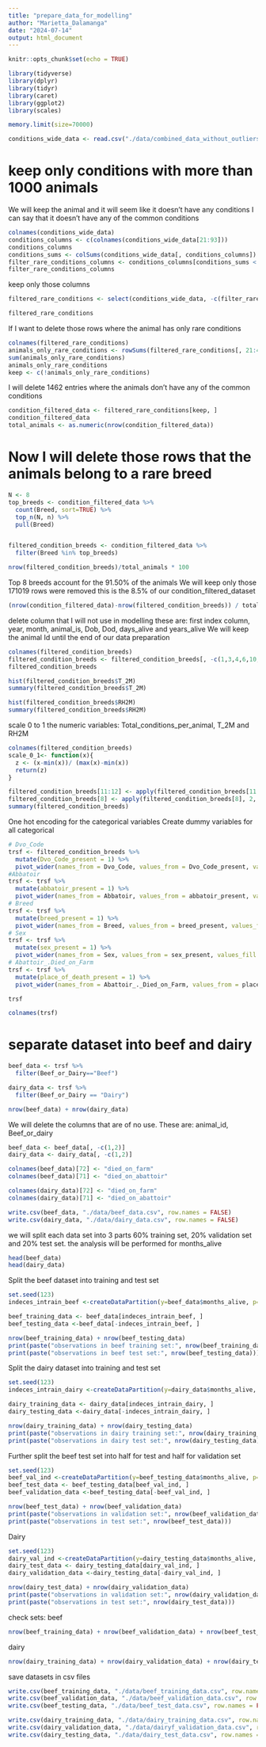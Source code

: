 ```yaml
---
title: "prepare_data_for_modelling"
author: "Marietta_Dalamanga"
date: "2024-07-14"
output: html_document
---
```


```r
knitr::opts_chunk$set(echo = TRUE)
```


```r
library(tidyverse)
library(dplyr)
library(tidyr)
library(caret)
library(ggplot2)
library(scales)
```

```r
memory.limit(size=70000)
```

```r
conditions_wide_data <- read.csv("./data/combined_data_without_outliers.csv")
```

# keep only conditions with more than 1000 animals
We will keep the animal and it will seem like it doesn't have any conditions I can say that it doesn't have any of the common conditions
```r

colnames(conditions_wide_data)
conditions_columns <- c(colnames(conditions_wide_data[21:93]))
conditions_columns
conditions_sums <- colSums(conditions_wide_data[, conditions_columns])
filter_rare_conditions_columns <- conditions_columns[conditions_sums < 1000]
filter_rare_conditions_columns

```
keep only those columns

```r
filtered_rare_conditions <- select(conditions_wide_data, -c(filter_rare_conditions_columns))

filtered_rare_conditions

```

If I want to delete those rows where the animal has only rare conditions
```r
colnames(filtered_rare_conditions)
animals_only_rare_conditions <- rowSums(filtered_rare_conditions[, 21:48]) ==0
sum(animals_only_rare_conditions)
animals_only_rare_conditions
keep <- c(!animals_only_rare_conditions)
```
I will delete 1462 entries where the animals don't have any of the common conditions

```r
condition_filtered_data <- filtered_rare_conditions[keep, ]
condition_filtered_data
total_animals <- as.numeric(nrow(condition_filtered_data))
```

# Now I will delete those rows that the animals belong to a rare breed 

```r
N <- 8
top_breeds <- condition_filtered_data %>%
  count(Breed, sort=TRUE) %>%
  top_n(N, n) %>%
  pull(Breed)


filtered_condition_breeds <- condition_filtered_data %>%
  filter(Breed %in% top_breeds)

nrow(filtered_condition_breeds)/total_animals * 100
```
Top 8 breeds account for the 91.50% of the animals
We will keep only those
171019 rows were removed this is the 8.5% of our condition_filtered_dataset
```r
(nrow(condition_filtered_data)-nrow(filtered_condition_breeds)) / total_animals *100
```

delete column that I will not use in modelling
these are: first index column, year, month, animal_is, Dob, Dod, days_alive and years_alive
We will keep the animal Id until the end of our data preparation
```r
colnames(filtered_condition_breeds)
filtered_condition_breeds <- filtered_condition_breeds[, -c(1,3,4,6,10,11,16,18)]
filtered_condition_breeds
```



```r
hist(filtered_condition_breeds$T_2M)
summary(filtered_condition_breeds$T_2M)

```


```r
hist(filtered_condition_breeds$RH2M)
summary(filtered_condition_breeds$RH2M)
```



scale 0 to 1 the numeric variables: Total_conditions_per_animal, T_2M and RH2M
```r
colnames(filtered_condition_breeds)
scale_0_1<- function(x){
  z <- (x-min(x))/ (max(x)-min(x))
  return(z)
}

filtered_condition_breeds[11:12] <- apply(filtered_condition_breeds[11:12], 2, scale_0_1)
filtered_condition_breeds[8] <- apply(filtered_condition_breeds[8], 2, scale_0_1)
summary(filtered_condition_breeds)

```

One hot encoding for the categorical variables
Create dummy variables for all categorical
```r
# Dvo_Code
trsf <- filtered_condition_breeds %>%
  mutate(Dvo_Code_present = 1) %>%
  pivot_wider(names_from = Dvo_Code, values_from = Dvo_Code_present, values_fill = list(Dvo_Code_present = 0))
#Abbatoir
trsf <- trsf %>%
  mutate(abbatoir_present = 1) %>%
  pivot_wider(names_from = Abbatoir, values_from = abbatoir_present, values_fill = list(abbatoir_present = 0))
# Breed
trsf <- trsf %>%
  mutate(breed_present = 1) %>%
  pivot_wider(names_from = Breed, values_from = breed_present, values_fill = list(breed_present = 0))
# Sex
trsf <- trsf %>%
  mutate(sex_present = 1) %>%
  pivot_wider(names_from = Sex, values_from = sex_present, values_fill = list(sex_present = 0))
# Abattoir_.Died_on_Farm
trsf <- trsf %>%
  mutate(place_of_death_present = 1) %>%
  pivot_wider(names_from = Abattoir_._Died_on_Farm, values_from = place_of_death_present, values_fill = list(place_of_death_present = 0))

trsf

```


```r
colnames(trsf)
```


# separate dataset into beef and dairy
```r
beef_data <- trsf %>%
  filter(Beef_or_Dairy=="Beef")

dairy_data <- trsf %>%
  filter(Beef_or_Dairy == "Dairy")
```

```r
nrow(beef_data) + nrow(dairy_data)

```

We will delete the columns that are of no use. These are: animal_id, Beef_or_dairy
```r

beef_data <- beef_data[, -c(1,2)]
dairy_data <- dairy_data[, -c(1,2)]
```

```r
colnames(beef_data)[72] <- "died_on_farm" 
colnames(beef_data)[71] <- "died_on_abattoir" 
```


```r
colnames(dairy_data)[72] <- "died_on_farm" 
colnames(dairy_data)[71] <- "died_on_abattoir" 
```

```r
write.csv(beef_data, "./data/beef_data.csv", row.names = FALSE)
write.csv(dairy_data, "./data/dairy_data.csv", row.names = FALSE)
```


we will split each data set into 3 parts 60% training set, 20% validation set and 20% test set.
the analysis will be performed for months_alive

```r
head(beef_data)
head(dairy_data)
```


Split the beef dataset into training and test set
```r
set.seed(123)
indeces_intrain_beef <-createDataPartition(y=beef_data$months_alive, p=0.6, list=FALSE)

beef_training_data <- beef_data[indeces_intrain_beef, ]
beef_testing_data <-beef_data[-indeces_intrain_beef, ]

nrow(beef_training_data) + nrow(beef_testing_data)
print(paste("observations in beef training set:", nrow(beef_training_data)))
print(paste("observations in beef test set:", nrow(beef_testing_data)))
```

Split the dairy dataset into training and test set
```r

set.seed(123)
indeces_intrain_dairy <-createDataPartition(y=dairy_data$months_alive, p=0.6, list=FALSE)

dairy_training_data <- dairy_data[indeces_intrain_dairy, ]
dairy_testing_data <-dairy_data[-indeces_intrain_dairy, ]

nrow(dairy_training_data) + nrow(dairy_testing_data)
print(paste("observations in dairy training set:", nrow(dairy_training_data)))
print(paste("observations in dairy test set:", nrow(dairy_testing_data)))

```


Further split the beef test set into half for test and half for validation set

```r
set.seed(123)
beef_val_ind <-createDataPartition(y=beef_testing_data$months_alive, p=0.5, list=FALSE)
beef_test_data <- beef_testing_data[beef_val_ind, ]
beef_validation_data <-beef_testing_data[-beef_val_ind, ]

nrow(beef_test_data) + nrow(beef_validation_data)
print(paste("observations in validation set:", nrow(beef_validation_data)))
print(paste("observations in test set:", nrow(beef_test_data)))
```

Dairy
```r
set.seed(123)
dairy_val_ind <-createDataPartition(y=dairy_testing_data$months_alive, p=0.5, list=FALSE)
dairy_test_data <- dairy_testing_data[dairy_val_ind, ]
dairy_validation_data <-dairy_testing_data[-dairy_val_ind, ]

nrow(dairy_test_data) + nrow(dairy_validation_data)
print(paste("observations in validation set:", nrow(dairy_validation_data)))
print(paste("observations in test set:", nrow(dairy_test_data)))
```



check sets:
beef
```r
nrow(beef_training_data) + nrow(beef_validation_data) + nrow(beef_test_data)

```

dairy
```r
nrow(dairy_training_data) + nrow(dairy_validation_data) + nrow(dairy_test_data)

```

save datasets in csv files
```r
write.csv(beef_training_data, "./data/beef_training_data.csv", row.names = FALSE)
write.csv(beef_validation_data, "./data/beef_validation_data.csv", row.names = FALSE)
write.csv(beef_testing_data, "./data/beef_test_data.csv", row.names = FALSE)
```


```r
write.csv(dairy_training_data, "./data/dairy_training_data.csv", row.names = FALSE)
write.csv(dairy_validation_data, "./data/dairyf_validation_data.csv", row.names = FALSE)
write.csv(dairy_testing_data, "./data/dairy_test_data.csv", row.names = FALSE)
```

